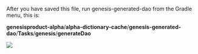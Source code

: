 After you have saved this file, run genesis-generated-dao from the Gradle menu, this is:

**genesisproduct-alpha**/**alpha-dictionary-cache**/**genesis-generated-dao**/**Tasks**/**genesis**/**generateDao**

![](/img/generateDao.png)
